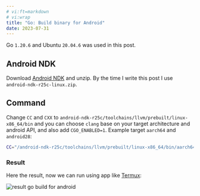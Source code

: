 ```yaml
---
# vi:ft=markdown
# vi:wrap
title: "Go: Build binary for Android"
date: 2023-07-31
---
```


Go `1.20.6` and Ubuntu `20.04.6` was used in this post.

## Android NDK

Download [Android NDK](https://developer.android.com/ndk/downloads) and unzip. By the time I write this post I use `android-ndk-r25c-linux.zip`.

## Command

Change `CC` and `CXX` to `android-ndk-r25c/toolchains/llvm/prebuilt/linux-x86_64/bin` and you can choose `clang` base on your target architecture and android API, and also add `CGO_ENABLED=1`. Example target `aarch64` and `android28`:

```bash
CC="/android-ndk-r25c/toolchains/llvm/prebuilt/linux-x86_64/bin/aarch64-linux-android28-clang" CXX="/android-ndk-r25c/toolchains/llvm/prebuilt/linux-x86_64/bin/aarch64-linux-android28-clang++" GOOS=android GOARCH=arm64 CGO_ENABLED=1 go build
```

### Result

Here the result, now we can run using app like [Termux](https://github.com/termux/termux-app):

![result go build for android](/assets/blog/go-build-binary-for-android/result.png)